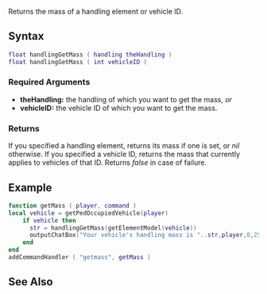 
{{Server function}}
{{Disabled|It has never existed.}}

Returns the mass of a handling element or vehicle ID.

==Syntax==
<syntaxhighlight lang="lua">
float handlingGetMass ( handling theHandling )
float handlingGetMass ( int vehicleID )
</syntaxhighlight>

===Required Arguments===
*'''theHandling:''' the handling of which you want to get the mass, ''or''
*'''vehicleID:''' the vehicle ID of which you want to get the mass.

===Returns===
If you specified a handling element, returns its mass if one is set, or ''nil'' otherwise. If you specified a vehicle ID, returns the mass that currently applies to vehicles of that ID. Returns ''false'' in case of failure.

==Example==
<syntaxhighlight lang="lua">
function getMass ( player, command )
local vehicle = getPedOccupiedVehicle(player)
    if vehicle then
      str = handlingGetMass(getElementModel(vehicle))
      outputChatBox("Your vehicle's handling mass is "..str,player,0,255,255)
    end
end
addCommandHandler ( "getmass", getMass )
</syntaxhighlight>

==See Also==
{{Handling_functions}}